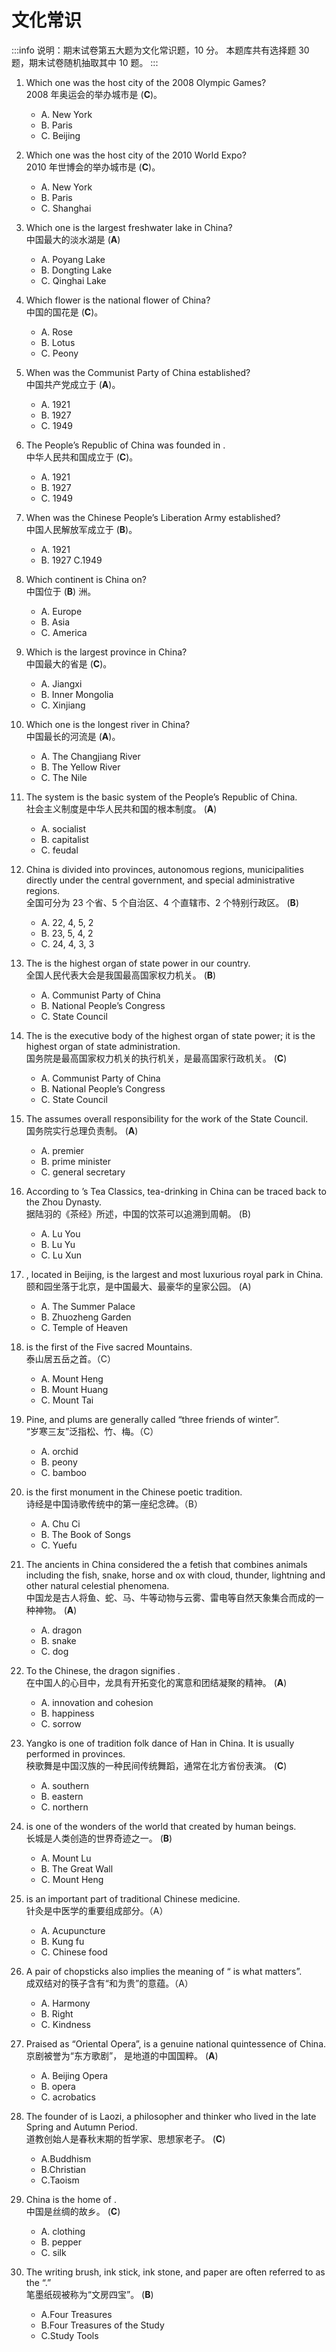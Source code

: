 
# 文化常识

:::info
说明：期末试卷第五大题为文化常识题，10 分。
本题库共有选择题 30 题，期末试卷随机抽取其中 10 题。
:::

1. Which one was the host city of the 2008 Olympic Games?<br />
   2008 年奥运会的举办城市是 (**C**)。

   - A. New York
   - B. Paris
   - C. Beijing

2. Which one was the host city of the 2010 World Expo?<br />
   2010 年世博会的举办城市是 (**C**)。

   - A. New York
   - B. Paris
   - C. Shanghai

3. Which one is the largest freshwater lake in China?<br />
   中国最大的淡水湖是 (**A**)

   - A. Poyang Lake
   - B. Dongting Lake
   - C. Qinghai Lake

4. Which flower is the national flower of China?<br />
   中国的国花是 (**C**)。

   - A. Rose
   - B. Lotus
   - C. Peony

5. When was the Communist Party of China established?<br />
   中国共产党成立于 (**A**)。

   - A. 1921
   - B. 1927
   - C. 1949

6. The People’s Republic of China was founded in <HideText text="1949" />.<br />
   中华人民共和国成立于 (**C**)。

   - A. 1921
   - B. 1927
   - C. 1949

7. When was the Chinese People’s Liberation Army established?<br />
   中国人民解放军成立于 (**B**)。

   - A. 1921
   - B. 1927 C.1949

8. Which continent is China on?<br />
   中国位于 (**B**) 洲。

   - A. Europe
   - B. Asia
   - C. America

9. Which is the largest province in China?<br />
   中国最大的省是 (**C**)。

   - A. Jiangxi
   - B. Inner Mongolia
   - C. Xinjiang

10. Which one is the longest river in China?<br />
    中国最长的河流是 (**A**)。

    - A. The Changjiang River
    - B. The Yellow River
    - C. The Nile

11. The <HideText text="socialist" /> system is the basic system of the People’s Republic of China.<br />
    社会主义制度是中华人民共和国的根本制度。 (**A**)

    - A. socialist
    - B. capitalist
    - C. feudal

12. China is divided into <HideText text="23" /> provinces, <HideText text="5" /> autonomous regions,
    <HideText text="4" /> municipalities directly under the central government,
    and <HideText text="2" /> special administrative regions.<br />
    全国可分为 23 个省、5 个自治区、4 个直辖市、2 个特别行政区。 (**B**)

    - A. 22, 4, 5, 2
    - B. 23, 5, 4, 2
    - C. 24, 4, 3, 3

13. The <HideText text="National People’s Congress" /> is the highest organ of state power in our country.<br />
    全国人民代表大会是我国最高国家权力机关。 (**B**)

    - A. Communist Party of China
    - B. National People’s Congress
    - C. State Council

14. The <HideText text="State Council" /> is the executive body of the highest organ of state power;
    it is the highest organ of state administration.<br />
    国务院是最高国家权力机关的执行机关，是最高国家行政机关。 (**C**)

    - A. Communist Party of China
    - B. National People’s Congress
    - C. State Council

15. The <HideText text="premier" /> assumes overall responsibility for the work of the State Council.<br />
    国务院实行总理负责制。 (**A**)

    - A. premier
    - B. prime minister
    - C. general secretary

16. According to <HideText text="Lu Yu" /> ’s Tea Classics, tea-drinking in China can be traced back to the Zhou Dynasty.<br />
    据陆羽的《茶经》所述，中国的饮茶可以追溯到周朝。 (B)

    - A. Lu You
    - B. Lu Yu
    - C. Lu Xun

17. <HideText text="The Summer Palace" /> , located in Beijing, is the largest and most luxurious royal park in China.<br />
    颐和园坐落于北京，是中国最大、最豪华的皇家公园。 (A)

    - A. The Summer Palace
    - B. Zhuozheng Garden
    - C. Temple of Heaven

18. <HideText text="Mount Tai" /> is the first of the Five sacred Mountains.<br />
    泰山居五岳之首。（C）

    - A. Mount Heng
    - B. Mount Huang
    - C. Mount Tai

19. Pine, <HideText text="bamboo" /> and plums are generally called “three friends of winter”.<br />
    “岁寒三友”泛指松、竹、梅。（C）

    - A. orchid
    - B. peony
    - C. bamboo

20. <HideText text="The Book of Songs" /> is the first monument in the Chinese poetic tradition.<br />
    诗经是中国诗歌传统中的第一座纪念碑。（B）

    - A. Chu Ci
    - B. The Book of Songs
    - C. Yuefu

21. The ancients in China considered the <HideText text="dragon" /> a fetish that combines animals including the
    fish, snake, horse and ox with cloud, thunder, lightning and other natural celestial phenomena.<br />
    中国龙是古人将鱼、蛇、马、牛等动物与云雾、雷电等自然天象集合而成的一种神物。 (**A**)

    - A. dragon
    - B. snake
    - C. dog

22. To the Chinese, the dragon signifies <HideText text="innovation and cohesion" />.<br />
    在中国人的心目中，龙具有开拓变化的寓意和团结凝聚的精神。 (**A**)

    - A. innovation and cohesion
    - B. happiness
    - C. sorrow

23. Yangko is one of tradition folk dance of Han in China. It is usually performed in <HideText text="northern" /> provinces.<br />
    秧歌舞是中国汉族的一种民间传统舞蹈，通常在北方省份表演。 (**C**)

    - A. southern
    - B. eastern
    - C. northern

24. <HideText text="The Great Wall" /> is one of the wonders of the world that created by human beings.<br />
    长城是人类创造的世界奇迹之一。 (**B**)

    - A. Mount Lu
    - B. The Great Wall
    - C. Mount Heng

25. <HideText text="Acupuncture" /> is an important part of traditional Chinese medicine.<br />
    针灸是中医学的重要组成部分。（A）

    - A. Acupuncture
    - B. Kung fu
    - C. Chinese food

26. A pair of chopsticks also implies the meaning of “<HideText text="Harmony" /> is what matters”.<br />
    成双结对的筷子含有“和为贵”的意蕴。（A）

    - A. Harmony
    - B. Right
    - C. Kindness

27. Praised as “Oriental Opera”, <HideText text="Beijing Opera" /> is a genuine national quintessence of China.<br />
    京剧被誉为“东方歌剧”， 是地道的中国国粹。 (**A**)

    - A. Beijing Opera
    - B. opera
    - C. acrobatics

28. The founder of <HideText text="Taoism" /> is Laozi, a philosopher and thinker who lived in the late Spring and Autumn Period.<br />
    道教创始人是春秋末期的哲学家、思想家老子。 (**C**)

    - A.Buddhism
    - B.Christian
    - C.Taoism

29. China is the home of <HideText text="silk" />.<br />
    中国是丝绸的故乡。 (**C**)

    - A. clothing
    - B. pepper
    - C. silk

30. The writing brush, ink stick, ink stone, and paper are often referred to as the “<HideText text="Four Treasures of the Study" />.”<br />
    笔墨纸砚被称为“文房四宝”。 (**B**)

    - A.Four Treasures
    - B.Four Treasures of the Study
    - C.Study Tools
